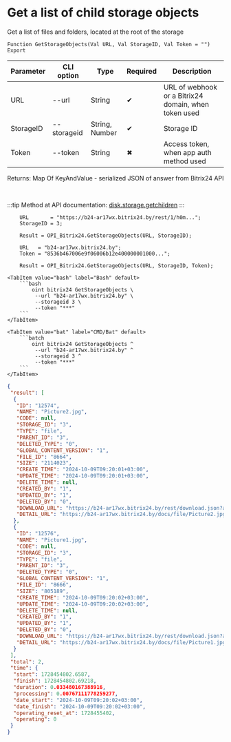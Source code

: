 ﻿---
sidebar_position: 5
---


# Get a list of child storage objects
 Get a list of files and folders, located at the root of the storage



`Function GetStorageObjects(Val URL, Val StorageID, Val Token = "") Export`

  | Parameter | CLI option | Type | Required | Description |
  |-|-|-|-|-|
  | URL | --url | String | &#x2714; | URL of webhook or a Bitrix24 domain, when token used |
  | StorageID | --storageid | String, Number | &#x2714; | Storage ID |
  | Token | --token | String | &#x2716; | Access token, when app auth method used |

  
  Returns:  Map Of KeyAndValue - serialized JSON of answer from Bitrix24 API

<br/>

:::tip
Method at API documentation: [disk.storage.getchildren](https://dev.1c-bitrix.ru/rest_help/disk/storage/disk_storage_getchildren.php)
:::
<br/>



```bsl title="1C:Enterprise/OneScript code example"
    URL       = "https://b24-ar17wx.bitrix24.by/rest/1/h0m...";
    StorageID = 3;

    Result = OPI_Bitrix24.GetStorageObjects(URL, StorageID);

    URL   = "b24-ar17wx.bitrix24.by";
    Token = "8536b467006e9f06006b12e400000001000...";

    Result = OPI_Bitrix24.GetStorageObjects(URL, StorageID, Token);
```
 

 <Tabs>
  
    <TabItem value="bash" label="Bash" default>
        ```bash
            oint bitrix24 GetStorageObjects \
             --url "b24-ar17wx.bitrix24.by" \
             --storageid 3 \
             --token "***"
        ```
    </TabItem>
  
    <TabItem value="bat" label="CMD/Bat" default>
        ```batch
            oint bitrix24 GetStorageObjects ^
             --url "b24-ar17wx.bitrix24.by" ^
             --storageid 3 ^
             --token "***"
        ```
    </TabItem>
</Tabs>


```json title="Result"
{
 "result": [
  {
   "ID": "12574",
   "NAME": "Picture2.jpg",
   "CODE": null,
   "STORAGE_ID": "3",
   "TYPE": "file",
   "PARENT_ID": "3",
   "DELETED_TYPE": "0",
   "GLOBAL_CONTENT_VERSION": "1",
   "FILE_ID": "8664",
   "SIZE": "2114023",
   "CREATE_TIME": "2024-10-09T09:20:01+03:00",
   "UPDATE_TIME": "2024-10-09T09:20:01+03:00",
   "DELETE_TIME": null,
   "CREATED_BY": "1",
   "UPDATED_BY": "1",
   "DELETED_BY": "0",
   "DOWNLOAD_URL": "https://b24-ar17wx.bitrix24.by/rest/download.json?auth=6b2e0667006e9f06006b12e4000000010000072c4914d2a629a27f8e468fd6a8ba64ff&token=disk%7CaWQ9MTI1NzQmXz1MNklnblBHNkpDNTJHM1RLQW5Sc3pnSTBnMU9IbW44NA%3D%3D%7CImRvd25sb2FkfGRpc2t8YVdROU1USTFOelFtWHoxTU5rbG5ibEJITmtwRE5USkhNMVJMUVc1U2MzcG5TVEJuTVU5SWJXNDROQT09fDZiMmUwNjY3MDA2ZTlmMDYwMDZiMTJlNDAwMDAwMDAxMDAwMDA3MmM0OTE0ZDJhNjI5YTI3ZjhlNDY4ZmQ2YThiYTY0ZmYi.nYm8hGPR9CQlulZNy11OyTsbPvsviFlF7xqaziDP2rM%3D",
   "DETAIL_URL": "https://b24-ar17wx.bitrix24.by/docs/file/Picture2.jpg"
  },
  {
   "ID": "12576",
   "NAME": "Picture1.jpg",
   "CODE": null,
   "STORAGE_ID": "3",
   "TYPE": "file",
   "PARENT_ID": "3",
   "DELETED_TYPE": "0",
   "GLOBAL_CONTENT_VERSION": "1",
   "FILE_ID": "8666",
   "SIZE": "805189",
   "CREATE_TIME": "2024-10-09T09:20:02+03:00",
   "UPDATE_TIME": "2024-10-09T09:20:02+03:00",
   "DELETE_TIME": null,
   "CREATED_BY": "1",
   "UPDATED_BY": "1",
   "DELETED_BY": "0",
   "DOWNLOAD_URL": "https://b24-ar17wx.bitrix24.by/rest/download.json?auth=6b2e0667006e9f06006b12e4000000010000072c4914d2a629a27f8e468fd6a8ba64ff&token=disk%7CaWQ9MTI1NzYmXz1QUENCSFBmZnVXdmxYZ2F4ZkgxeEh2N2taaHFwVjA0eQ%3D%3D%7CImRvd25sb2FkfGRpc2t8YVdROU1USTFOelltWHoxUVVFTkNTRkJtWm5WWGRteFlaMkY0WmtneGVFaDJOMnRhYUhGd1ZqQTBlUT09fDZiMmUwNjY3MDA2ZTlmMDYwMDZiMTJlNDAwMDAwMDAxMDAwMDA3MmM0OTE0ZDJhNjI5YTI3ZjhlNDY4ZmQ2YThiYTY0ZmYi.ZlQXJpksSrH93BaypbRFzF7a3%2FtWFevKgyL0f%2B1oCg8%3D",
   "DETAIL_URL": "https://b24-ar17wx.bitrix24.by/docs/file/Picture1.jpg"
  }
 ],
 "total": 2,
 "time": {
  "start": 1728454802.6587,
  "finish": 1728454802.69218,
  "duration": 0.033480167388916,
  "processing": 0.00767111778259277,
  "date_start": "2024-10-09T09:20:02+03:00",
  "date_finish": "2024-10-09T09:20:02+03:00",
  "operating_reset_at": 1728455402,
  "operating": 0
 }
}
```

